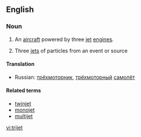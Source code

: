 ==English==

===Noun===
{{en-noun}}
{{wikipedia}}

# {{aviation}} An [[aircraft]] powered by three [[jet]] [[engine]]s.
# {{physics}} Three [[jet]]s of particles from an event or source

====Translation====
{{top}}
{{mid}}
*Russian: [[трёхмоторник]], [[трёхмоторный]] [[самолёт]]
{{bottom}}

====Related terms====
* [[twinjet]]
* [[monojet]]
* [[multijet]]

[[vi:trijet]]